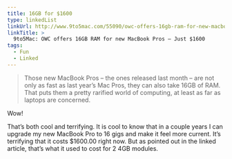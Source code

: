 ```yaml
---
title: 16GB for $1600
type: linkedList
linkUrl: http://www.9to5mac.com/55090/owc-offers-16gb-ram-for-new-macbook-pros-just-1600
linkTitle: >
  9to5Mac: OWC offers 16GB RAM for new MacBook Pros – Just $1600
tags:
  - Fun
  - Linked
---
```


> Those new MacBook Pros – the ones released last month – are not only as fast as last year’s Mac Pros, they can also take 16GB of RAM. That puts them a pretty rarified world of computing, at least as far as laptops are concerned.

Wow!

That’s both cool and terrifying. It is cool to know that in a couple years I can upgrade my new MacBook Pro to 16 gigs and make it feel more current. It’s terrifying that it costs $1600.00 right now. But as pointed out in the linked article, that’s what it used to cost for 2 4GB modules.
